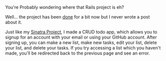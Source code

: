 

You're Probably wondering where that Rails project is eh?

Well... the project has been [done](https://github.com/mcansh/rails-project) for a bit now but I never wrote a post about it.

Just like my [Sinatra Project](https://mcansh.blog/sinatra-project), I made a CRUD todo app, which allows you to signup for an account with your email or using your GitHub account. After signing up, you can make a new list, make new tasks, edit your list, delete your list, and delete your tasks. If you try accessing a list which you haven't made, you'll be redirected back to the previous page and see an error.
